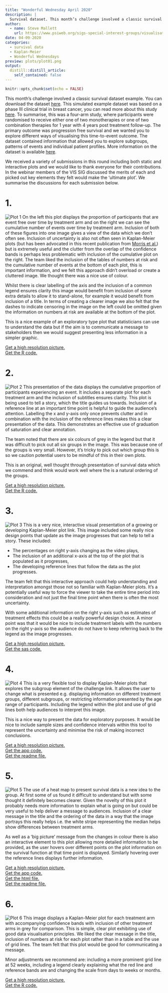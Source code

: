 ```yaml
---
title: "Wonderful Wednesday April 2020"
description: |
  Survival dataset. This month’s challenge involved a classic survival dataset example. This simulated example dataset was based on a phase III clinical trial in breast cancer.
author:
  - name: Steve Mallett
    url: https://www.psiweb.org/sigs-special-interest-groups/visualisation
date: 04-09-2020
categories:
  - survival data
  - Kaplan-Meier
  - Wonderful Wednesdays
preview: plots/plot01.png
output:
  distill::distill_article:
    self_contained: false
---
```


```r
knitr::opts_chunk$set(echo = FALSE)
```

This month’s challenge involved a classic survival dataset example. You can download the dataset [here](https://github.com/VIS-SIG/Wonderful-Wednesdays/tree/master/data/2020/2020-04-08). This simulated example dataset was based on a phase III clinical trial in breast cancer, you can read more about this study [here](https://ascopubs.org/doi/pdf/10.1200/JCO.2015.62.1797). To summarise, this was a four-arm study, where participants were randomised to receive either one of two monotherapies or one of two combination therapies for 1 year with 4 years post treatment follow-up. The primary outcome was progression free survival and we wanted you to explore different ways of visualising this time-to-event outcome. The dataset contained information that allowed you to explore subgroups, patterns of events and individual patient profiles. More information on the dataset is available [here](https://github.com/VIS-SIG/Wonderful-Wednesdays/tree/master/data/2020/2020-04-08).

We received a variety of submissions in this round including both static and interactive plots and we would like to thank everyone for their contributions. In the webinar members of the VIS SIG discussed the merits of each and picked out key elements they felt would make the ‘ultimate plot’. We summarise the discussions for each submission below.

# 1.
![Plot 1](plots/plot01.png "Plot 1")
On the left this plot displays the proportion of participants that are event free over time by treatment arm and on the right we can see the cumulative number of events over time by treatment arm. Inclusion of both of these figures into one image gives a view of the data which we don’t often see. Inclusion of uncertainty is also not often seen in Kaplan-Meier plots (but has been advocated in this recent publication from [Morris et al.](https://bmjopen.bmj.com/content/9/9/e030215)) but is extremely useful and the clutter from the overlap of the confidence bands is perhaps less problematic with inclusion of the cumulative plot on the right. The team liked the inclusion of the tables of numbers at risk and the cumulative number of events at the bottom of each plot, this is important information, and we felt this approach didn’t overload or create a cluttered image. We thought there was a nice use of colour.

Whilst there is clear labelling of the axis and the inclusion of a common legend ensures clarity this image would benefit from inclusion of some extra details to allow it to stand-alone, for example it would benefit from inclusion of a title. In terms of creating a clearer image we also felt that the dashes to indicate censoring in the image on the left could be omitted given the information on numbers at risk are available at the bottom of the plot.

This is a nice example of an exploratory type plot that statisticians can use to understand the data but if the aim is to communicate a message to stakeholders then we would suggest presenting less information in a simpler graphic.

[Get a high resolution picture.](plots/plot01.png)  
[Get the R code.](code/2020-04-08-markusv_km.R)

# 2.
![Plot 2](plots/plot02.png "Plot 2")
This presentation of the data displays the cumulative proportion of participants experiencing an event. It includes a separate plot for each treatment arm and the inclusion of subtitles ensures clarity. This plot is being used to tell a story, which the title guides us towards. Inclusion of a reference line at an important time point is helpful to guide the audience’s attention. Labelling the x and y-axis only once prevents clutter and in combination with the inclusion of the reference lines makes this a clear presentation of the data. This demonstrates an effective use of graduation of saturation and clear annotation.

The team noted that there are six colours of grey in the legend but that it was difficult to pick out all six groups in the image. This was because one of the groups is very small. However, it’s tricky to pick out which group this is so we caution potential users to be mindful of this in their own plots.

This is an original, well thought through presentation of survival data which we commend and think would work well where the is a natural ordering of the groups.

[Get a high resolution picture.](plots/plot02.png)  
[Get the R code.](code/2020-04-08-markusv_area.R)

# 3.
![Plot 3](plots/plot03.PNG "Plot 3")
This is a very nice, interactive visual presentation of a growing or developing Kaplan-Meier plot link. This image included some really nice design points that update as the image progresses that can help to tell a story. These included:

* The percentages on right y-axis changing as the video plays,
* The inclusion of an additional x-axis at the top of the plot that is populated as it progresses,
* The developing reference lines that follow the data as the plot progresses.

The team felt that this interactive approach could help understanding and interpretation amongst those not so familiar with Kaplan-Meier plots. It’s a potentially useful way to force the viewer to take the entire time period into consideration and not just the final time point when there is often the most uncertainty.

With some additional information on the right y-axis such as estimates of treatment effects this could be a really powerful design choice. A minor point was that it would be nice to include treatment labels with the numbers on the right y-axis so the audience do not have to keep referring back to the legend as the image progresses.

[Get a high resolution picture.](plots/plot03.png)  
[Get the sas code.](code/PSI_KM_2020_05_04 - manz352.sas)

# 4.
![Plot 4](plots/plot04.PNG "Plot 4")
This is a very flexible tool to display Kaplan-Meier plots that explores the subgroup element of the challenge link. It allows the user to change what is presented e.g. displaying information on different treatment groups, different subgroups, or restricting information presented by the age range of participants. Including the legend within the plot and use of grid lines both help audiences to interpret this image.

This is a nice way to present the data for exploratory purposes. It would be nice to include sample sizes and confidence intervals within this tool to represent the uncertainty and minimise the risk of making incorrect conclusions.

[Get a high resolution picture.](plots/plot04.PNG)  
[Get the app code.](code/PSI_April_KM_v1_0_local/app.R)  
[Get the readme file.](code/PSI_April_KM_v1_0_local/README(Interactive Kaplan Meier).txt)

# 5.
![Plot 5](plots/plot05.PNG "Plot 5")
The use of a heat map to present survival data is a new idea to the group. At first some of us found it difficult to understand but with some thought it definitely becomes clearer. Given the novelty of this plot it probably needs more information to explain what is going on but could be very useful to help deliver a message to audiences. Inclusion of a clear message in the title and the ordering of the data in a way that the image portrays this really helps i.e. the white stripe representing the median helps show differences between treatment arms.

As well as a ‘big picture’ message from the changes in colour there is also an interactive element to this plot allowing more detailed information to be provided, as the user hovers over different points on the plot information on the survival function at that time point is displayed. Similarly hovering over the reference lines displays further information.

[Get a high resolution picture.](plots/plot05.PNG)  
[Get the app code.](code/PSI_April_Heat_map_v1_0/PSI_April_Heat_map_v1_0.R)  
[Get the html file.](code/PSI_April_Heat_map_v1_0/PSI_April_Heat_map_v1_0.html)  
[Get the readme file.](code/PSI_April_Heat_map_v1_0/README(HeatMap-Lan Meier).txt)

# 6.
![Plot 6](plots/plot06.png "Plot 6")
This image displays a Kaplan-Meier plot for each treatment arm with accompanying confidence bands with inclusion of other treatment arms in grey for comparison. This is simple, clear plot exhibiting use of good data visualisation principles. We liked the clear message in the title, inclusion of numbers at risk for each plot rather than in a table and the use of grid lines. The team felt that this plot would be good for communicating a message.

Minor adjustments we recommend are: including a more prominent grid line at 52 weeks, including a legend clearly explaining what the red line and reference bands are and changing the scale from days to weeks or months.

[Get a high resolution picture.](plots/plot06.png)  
[Get the R code.](code/km-plot - Mark Baillie.R)